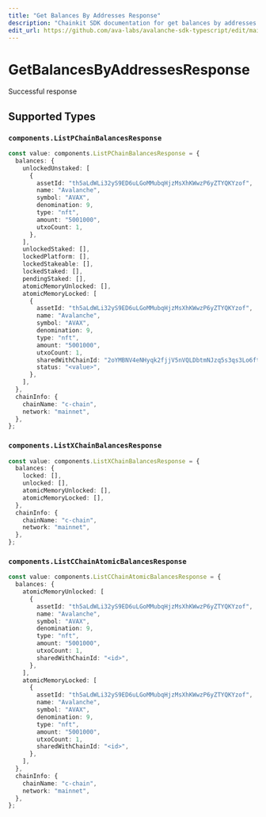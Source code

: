 ```yaml
---
title: "Get Balances By Addresses Response"
description: "Chainkit SDK documentation for get balances by addresses response"
edit_url: https://github.com/ava-labs/avalanche-sdk-typescript/edit/main/chainkit/docs/models/operations/getbalancesbyaddressesresponse.md
---
```


# GetBalancesByAddressesResponse

Successful response

## Supported Types

### `components.ListPChainBalancesResponse`

```typescript
const value: components.ListPChainBalancesResponse = {
  balances: {
    unlockedUnstaked: [
      {
        assetId: "th5aLdWLi32yS9ED6uLGoMMubqHjzMsXhKWwzP6yZTYQKYzof",
        name: "Avalanche",
        symbol: "AVAX",
        denomination: 9,
        type: "nft",
        amount: "5001000",
        utxoCount: 1,
      },
    ],
    unlockedStaked: [],
    lockedPlatform: [],
    lockedStakeable: [],
    lockedStaked: [],
    pendingStaked: [],
    atomicMemoryUnlocked: [],
    atomicMemoryLocked: [
      {
        assetId: "th5aLdWLi32yS9ED6uLGoMMubqHjzMsXhKWwzP6yZTYQKYzof",
        name: "Avalanche",
        symbol: "AVAX",
        denomination: 9,
        type: "nft",
        amount: "5001000",
        utxoCount: 1,
        sharedWithChainId: "2oYMBNV4eNHyqk2fjjV5nVQLDbtmNJzq5s3qs3Lo6ftnC6FByM",
        status: "<value>",
      },
    ],
  },
  chainInfo: {
    chainName: "c-chain",
    network: "mainnet",
  },
};
```

### `components.ListXChainBalancesResponse`

```typescript
const value: components.ListXChainBalancesResponse = {
  balances: {
    locked: [],
    unlocked: [],
    atomicMemoryUnlocked: [],
    atomicMemoryLocked: [],
  },
  chainInfo: {
    chainName: "c-chain",
    network: "mainnet",
  },
};
```

### `components.ListCChainAtomicBalancesResponse`

```typescript
const value: components.ListCChainAtomicBalancesResponse = {
  balances: {
    atomicMemoryUnlocked: [
      {
        assetId: "th5aLdWLi32yS9ED6uLGoMMubqHjzMsXhKWwzP6yZTYQKYzof",
        name: "Avalanche",
        symbol: "AVAX",
        denomination: 9,
        type: "nft",
        amount: "5001000",
        utxoCount: 1,
        sharedWithChainId: "<id>",
      },
    ],
    atomicMemoryLocked: [
      {
        assetId: "th5aLdWLi32yS9ED6uLGoMMubqHjzMsXhKWwzP6yZTYQKYzof",
        name: "Avalanche",
        symbol: "AVAX",
        denomination: 9,
        type: "nft",
        amount: "5001000",
        utxoCount: 1,
        sharedWithChainId: "<id>",
      },
    ],
  },
  chainInfo: {
    chainName: "c-chain",
    network: "mainnet",
  },
};
```